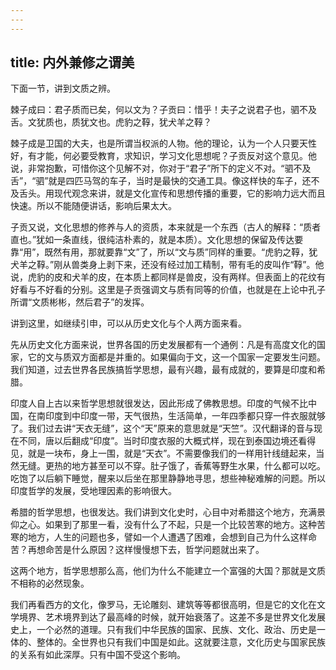 ```yaml
---
---
---
```

title: 内外兼修之谓美
---




下面一节，讲到文质之辨。

棘子成曰：君子质而已矣，何以文为？子贡曰：惜乎！夫子之说君子也，驷不及舌。文犹质也，质犹文也。虎豹之鞟，犹犬羊之鞟？

棘子成是卫国的大夫，也是所谓当权派的人物。他的理论，认为一个人只要天性好，有才能，何必要受教育，求知识，学习文化思想呢？子贡反对这个意见。他说，非常抱歉，可惜你这个见解不对，你对于“君子”所下的定义不对。“驷不及舌”，“驷”就是四匹马驾的车子，当时是最快的交通工具。像这样快的车子，还不及舌头。用现代观念来讲，就是文化宣传和思想传播的重要，它的影响力远大而且快速。所以不能随便讲话，影响后果太大。

子贡又说，文化思想的修养与人的资质，本来就是一个东西（古人的解释：“质者直也。”犹如一条直线，很纯洁朴素的，就是本质）。文化思想的保留及传达要靠“用”，既然有用，那就要靠“文”了，所以“文与质”同样的重要。“虎豹之鞟，犹犬羊之鞟。”刚从兽类身上剥下来，还没有经过加工精制，带有毛的皮叫作“鞟”。他说，虎豹的皮和犬羊的皮，在本质上都同样是兽皮，没有两样。但表面上的花纹有好看与不好看的分别。这里是子贡强调文与质有同等的价值，也就是在上论中孔子所谓“文质彬彬，然后君子”的发挥。

讲到这里，如继续引申，可以从历史文化与个人两方面来看。

先从历史文化方面来说，世界各国的历史发展都有一个通例：凡是有高度文化的国家，它的文与质双方面都是并重的。如果偏向于文，这一个国家一定要发生问题。我们知道，过去世界各民族搞哲学思想，最有兴趣，最有成就的，要算是印度和希腊。

印度人自上古以来哲学思想就很发达，因此形成了佛教思想。印度的气候不比中国，在南印度到中印度一带，天气很热，生活简单，一年四季都只穿一件衣服就够了。我们过去讲“天衣无缝”，这个“天”原来的意思就是“天竺”。汉代翻译的音与现在不同，唐以后翻成“印度”。当时印度衣服的大概式样，现在到泰国边境还看得见，就是一块布，身上一围，就是“天衣”。不需要像我们的一样用针线缝起来，当然无缝。更热的地方甚至可以不穿。肚子饿了，香蕉等野生水果，什么都可以吃。吃饱了以后躺下睡觉，醒来以后坐在那里静静地寻思，想些神秘难解的问题。所以印度哲学的发展，受地理因素的影响很大。

希腊的哲学思想，也很发达。我们讲到文化史时，心目中对希腊这个地方，充满景仰之心。如果到了那里一看，没有什么了不起，只是一个比较苦寒的地方。这种苦寒的地方，人生的问题也多，譬如一个人遭遇了困难，会想到自己为什么这样命苦？再想命苦是什么原因？这样慢慢想下去，哲学问题就出来了。

这两个地方，哲学思想那么高，他们为什么不能建立一个富强的大国？那就是文质不相称的必然现象。

我们再看西方的文化，像罗马，无论雕刻、建筑等等都很高明，但是它的文化在文学境界、艺术境界到达了最高峰的时候，就开始衰落了。这差不多是世界文化发展史上，一个必然的道理。只有我们中华民族的国家、民族、文化、政治、历史是一体的、整体的。全世界也只有我们中国是如此。这就要注意，文化历史与国家民族的关系有如此深厚。只有中国不受这个影响。